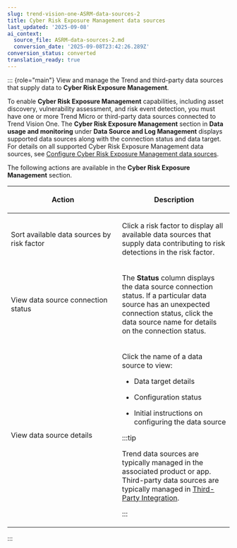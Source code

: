 ```yaml
---
slug: trend-vision-one-ASRM-data-sources-2
title: Cyber Risk Exposure Management data sources
last_updated: '2025-09-08'
ai_context:
  source_file: ASRM-data-sources-2.md
  conversion_date: '2025-09-08T23:42:26.289Z'
conversion_status: converted
translation_ready: true
---
```


::: {role="main"}
View and manage the Trend and third-party data sources that supply data to **Cyber Risk Exposure Management**.

To enable **Cyber Risk Exposure Management** capabilities, including asset discovery, vulnerability assessment, and risk event detection, you must have one or more Trend Micro or third-party data sources connected to Trend Vision One. The **Cyber Risk Exposure Management** section in **Data usage and monitoring** under **Data Source and Log Management** displays supported data sources along with the connection status and data target. For details on all supported Cyber Risk Exposure Management data sources, see [Configure Cyber Risk Exposure Management data sources](configuring-data-sources.mdx).

The following actions are available in the **Cyber Risk Exposure Management** section.

<table>
<colgroup>
<col style="width: 50%" />
<col style="width: 50%" />
</colgroup>
<thead>
<tr>
<th><p>Action</p></th>
<th><p>Description</p></th>
</tr>
</thead>
<tbody>
<tr>
<td><p>Sort available data sources by risk factor</p></td>
<td><p>Click a risk factor to display all available data sources that supply data contributing to risk detections in the risk factor.</p></td>
</tr>
<tr>
<td><p>View data source connection status</p></td>
<td><p>The <strong>Status</strong> column displays the data source connection status. If a particular data source has an unexpected connection status, click the data source name for details on the connection status.</p></td>
</tr>
<tr>
<td><p>View data source details</p></td>
<td><p>Click the name of a data source to view:</p>
<ul>
<li><p>Data target details</p></li>
<li><p>Configuration status</p></li>
<li><p>Initial instructions on configuring the data source</p></li>
</ul>


:::tip

<p>Trend data sources are typically managed in the associated product or app. Third-party data sources are typically managed in <a href="trend-vision-one-third-party-integration">Third-Party Integration</a>.</p>


:::

</td>
</tr>
</tbody>
</table>
:::
